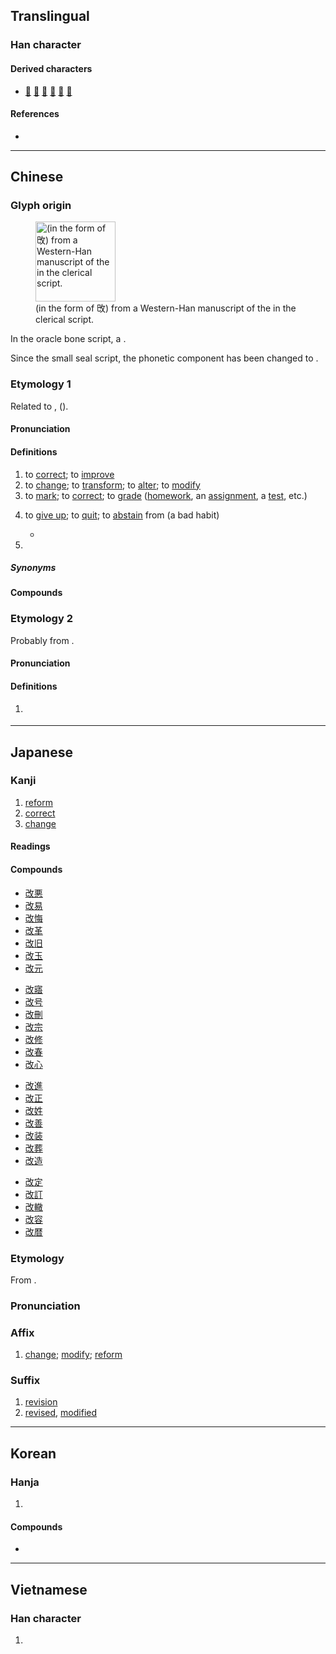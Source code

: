 {{character info}}
==Translingual==
{{stroke order|strokes=7}}

===Han character===
{{Han char|rn=66|rad=攴|as=03|sn=7|four=18740|canj=SUOK|ids=⿰[[己]][[攵]]}}

====Derived characters====
* [[𠳚]] [[𢚲]] [[𢭮]] [[𣒵]] [[𦀻]] [[𦰦]]

====References====
* {{Han ref|kx=0468.110|dkj=13114|dj=0816.040|hdz=21450.010|uh=6539|ud=25913|bh=A7EF|bd=42991}}

----

==Chinese==

===Glyph origin===
{{Han etym}}
[[File:改-clerical-han-variant.svg|128px|thumb|{{m-self|zh|改}} (in the form of 攺) from a Western-Han manuscript of the ''{{w|Etiquette and Ceremonial|Yili}}'' in the clerical script.]]

In the oracle bone script, a {{Han compound|巳|攴|ls=psc|c1=p|c2=s|nocap=1}}.

Since the small seal script, the phonetic component has been changed to {{och-l|己}}.

===Etymology 1===
{{zh-forms|alt=攺}}

Related to {{och-l|革|to change}}, {{och-l|更|id=1|to change}} ({{zh-ref|Wang, 1982}}).

====Pronunciation====
{{zh-pron
|m=gǎi
|m-s=gai3
|c=goi2
|c-t=goi2
|g=gai3
|h=pfs=kói;gd=goi3
|j=gai3
|mb=gǎi
|md=guōi/gāi
|md_note=guōi - vernacular; gāi - literary
|mn=xm,qz,jj,sg:kóe/zz:ké/ml,jj,tw:kái
|mn_note=Xiamen, Quanzhou, Jinjiang, Zhangzhou: kóe/ké - vernacular; kái - literary
|mn-t=goi2
|w=2ke
|x=
|mc=y
|oc=y
|ma=y
|cat=v,pn
}}

====Definitions====
{{zh-hanzi}}

# to [[correct]]; to [[improve]]
# to [[change]]; to [[transform]]; to [[alter]]; to [[modify]]
# to [[mark]]; to [[correct]]; to [[grade]] ([[homework]], an [[assignment]], a [[test]], etc.)
# {{lb|zh|Hokkien}} to [[give up]]; to [[quit]]; to [[abstain]] from (a bad habit)
#* {{zh-x|^聽講 你 菸{hun}酒 攏 改{kái} %啊|I heard you've '''quit''' smoking and drinking|TW|ref='''2016''', {{lang|zh|詹雅雯}}, [https://www.youtube.com/watch?v=jt9LQe-GnAw {{lang|zh|酸酸}}]}}
# {{surname|zh}}

=====Synonyms=====
{{zh-dial|戒}}

====Compounds====
{{zh-der|宗教改革|修改|和平改革|土改|勞改場|塗改|刪改|年深歲改|悛改|悔改|不改|屢教不改|勞改營|勞改|土地改革|品種改良|怙惡不改|個性難改|朝令暮改|改土歸流|朝行夕改|改葬|改造|改過遷善|改組|校改|改妝|改換門閭|改換家門|改扮|改名易姓|改錯|社會改革|改新|改貌|改適|未改|改悔|改判|改服|改元|改變|改弦易張|批改|朝過夕改|改過自新|改授|改醮|改訂|改歲|朝出夕改|撥改貸|改俗遷風|改版|改轍|改編劇本|改過向善|改容|改制|改玉改行|更改|改頭換面|改動|改裝|改弦易轍|更名改姓|改削|改惡向善|時移事改|改良|改弦易調|朝更暮改|改定|改容加飾|改次|朝更夕改|改轅易轍|改抹|改業|改善|改弦更張|積習難改|改行|改行遷善|朝令夕改|改嫁|改過|改天|改竄|改面革心|改操|知錯能改|改稱|改寫|知過必改|改過從善|改節|改稿|擅改|改觀|改進|改換門庭|改選|改惡從善|改邪歸正|改常|改顏|改編|改張易調|改惡行善|改步改玉|漢字改革|朝聞夕改|改姓更名|改朝換代|改用|痛改前非|改掉|改期|改過不吝|改道|改建|民主改革|改日|改天換地|改易|改革|改正|改換|改點|改錯題|改運|改腔兒|改嘴|改名|改口|改名換姓|改過從新|經濟改革|風雨不改|篡改|翻然改圖|面不改容|風移俗改|醫林改錯|面不改色|竄改|釐改|農業改革|遷善改過|過而能改|農地改革|變風改俗|體改|過勿憚改|改則}}

===Etymology 2===
{{zh-forms|alt=介,屆}}
Probably from {{bor|nan|ja|-}} {{ja-r|回|かい}}.

====Pronunciation====
{{zh-pron
|mn=tw:kái
|cat=cls
}}

====Definitions====
{{zh-hanzi}}

# {{lb|zh|Taiwan Hokkien}} {{zh-classifier|times, as in frequency}}

{{zh-cat|Beginning}}

----

==Japanese==
{{ja-kanji forms|k=y}}
===Kanji===
{{ja-kanji|grade=4|rs=攴03}}

# [[reform]]
# [[correct]]
# [[change]]

====Readings====
{{ja-readings
|goon=かい
|kanon=かい
|kun=あらた-める, あらた-まる
|nanori=あら
}}

====Compounds====
{{top4}}
* [[改悪]]
* [[改易]]
* [[改悔]]
* [[改革]]
* [[改旧]]
* [[改玉]]
* [[改元]]
{{mid4}}
* [[改寤]]
* [[改号]]
* [[改刪]]
* [[改宗]]
* [[改修]]
* [[改春]]
* [[改心]]
{{mid4}}
* [[改進]]
* [[改正]]
* [[改姓]]
* [[改善]]
* [[改装]]
* [[改葬]]
* [[改造]]
{{mid4}}
* [[改定]]
* [[改訂]]
* [[改轍]]
* [[改容]]
* [[改暦]]
{{bottom}}

===Etymology===
{{ja-kanjitab|かい|yomi=on}}
From {{der|ja|ltc|sort=かい|-}} {{ltc-l|改}}.

===Pronunciation===
{{ja-pron|かい|y=on}}

===Affix===
{{ja-pos|affix|かい}}

# [[change]]; [[modify]]; [[reform]]

===Suffix===
{{ja-pos|suffix|かい}}

# [[revision]]
# [[revised]], [[modified]]
#: {{ja-usex|[[w:ja:三式中戦車|チヌ改]]|チ-ヌ-かい|{{w|Type 3 Chi-Nu medium tank|Chi-Nu '''Kai'''}}}}
#: {{ja-usex|[[w:ja:装輪装甲車 (改)|装輪装甲車（'''改'''）]]|そうりん-そうこう-しゃ（'''かい'''）|Wheeled Armoured Vehicle ('''Improved''')}}

----

==Korean==

===Hanja===
{{ko-hanja|고치다|고칠|개}}

# {{hanja form of|개|[[reform]]; [[fix]]}}

====Compounds====
* {{ko-l|개혁|[[reform]]|改革}}

----

==Vietnamese==

===Han character===
{{vi-readings|reading=cải, cãi, gởi, gửi|rs=攴03}}

# {{rfdef|vi|sort=攴03}}